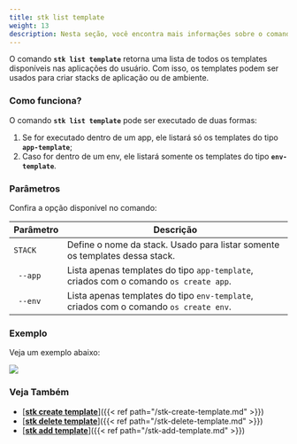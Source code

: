 ```yaml
---
title: stk list template
weight: 13
description: Nesta seção, você encontra mais informações sobre o comando 'stk list template'.
---
```



O comando **`stk list template`** retorna uma lista de todos os templates disponíveis nas aplicações do usuário. Com isso, os templates podem ser usados para criar stacks de aplicação ou de ambiente.

### **Como funciona?**
O comando **`stk list template`** pode ser executado de duas formas:

1. Se for executado dentro de um app, ele listará só os templates do tipo **`app-template`**;
2. Caso for dentro de um env, ele listará somente os templates do tipo **`env-template`**.


### **Parâmetros**
Confira a opção disponível no comando:

| Parâmetro | Descrição |
| ----------- | ----------- |
| `STACK` | Define o nome da stack. Usado para listar somente os templates dessa stack. |
| ` --app` | Lista apenas templates do tipo `app-template`, criados com o comando `os create app`. |
| ` --env` | Lista apenas templates do tipo `env-template`, criados com o comando `os create env`. |

### **Exemplo**
Veja um exemplo abaixo:

![](/v3.0.0/stkgifs/stk-list-template.gif)

### **Veja Também**
- [<ins>**stk create template**</ins>]({{< ref path="/stk-create-template.md" >}})
- [<ins>**stk delete template**</ins>]({{< ref path="/stk-delete-template.md" >}})
- [<ins>**stk add template**</ins>]({{< ref path="/stk-add-template.md" >}})